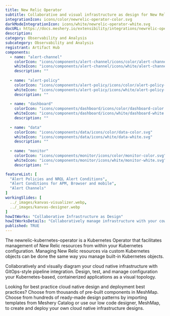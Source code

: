 ---
title: New Relic Operator
subtitle: Collaborative and visual infrastructure as design for New Relic Operator
integrationIcon: icons/color/newrelic-operator-color.svg
darkModeIntegrationIcon: icons/white/newrelic-operator-white.svg
docURL: https://docs.meshery.io/extensibility/integrations/newrelic-operator
description: 
category: Observability and Analysis
subcategory: Observability and Analysis
registrant: Artifact Hub
components:
  - name: "alert-channel"
    colorIcon: "icons/components/alert-channel/icons/color/alert-channel-color.svg"
    whiteIcon: "icons/components/alert-channel/icons/white/alert-channel-white.svg"
    description: ""
    
  - name: "alert-policy"
    colorIcon: "icons/components/alert-policy/icons/color/alert-policy-color.svg"
    whiteIcon: "icons/components/alert-policy/icons/white/alert-policy-white.svg"
    description: ""
    
  - name: "dashboard"
    colorIcon: "icons/components/dashboard/icons/color/dashboard-color.svg"
    whiteIcon: "icons/components/dashboard/icons/white/dashboard-white.svg"
    description: ""
    
  - name: "data"
    colorIcon: "icons/components/data/icons/color/data-color.svg"
    whiteIcon: "icons/components/data/icons/white/data-white.svg"
    description: ""
    
  - name: "monitor"
    colorIcon: "icons/components/monitor/icons/color/monitor-color.svg"
    whiteIcon: "icons/components/monitor/icons/white/monitor-white.svg"
    description: ""

featureList: [
  "Alert Policies and NRQL Alert Conditions",
  "Alert Conditions for APM, Browser and mobile",
  "Alert Channels"
]
workingSlides: [
  ../_images/kanvas-visualizer.webp,
  ../_images/kanvas-designer.webp
]
howItWorks: "Collaborative Infrastructure as Design"
howItWorksDetails: "Collaboratively manage infrastructure with your coworkers synchronously sharing the same designs."
published: TRUE
---
<p>
The newrelic-kubernetes-operator is a Kubernetes Operator that facilitates management of New Relic resources from within your Kubernetes configuration. Managing New Relic resources via custom Kubernetes objects can be done the same way you manage built-in Kubernetes objects.
</p>
<p>
    Collaboratively and visually diagram your cloud native infrastructure with GitOps-style pipeline integration. Design, test, and manage configuration your Kubernetes-based, containerized applications as a visual topology.
</p>
<p>
    Looking for best practice cloud native design and deployment best practices? Choose from thousands of pre-built components in MeshMap. Choose from hundreds of ready-made design patterns by importing templates from Meshery Catalog or use our low code designer, MeshMap, to create and deploy your own cloud native infrastructure designs.
</p>
